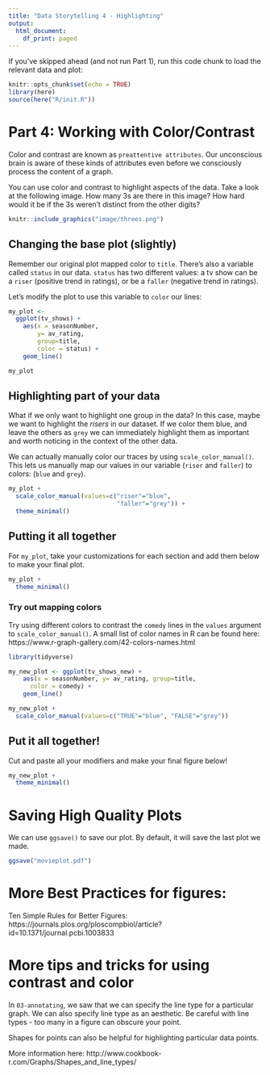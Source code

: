 ```yaml
---
title: "Data Storytelling 4 - Highlighting"
output:
  html_document:
    df_print: paged
---
```


If you've skipped ahead (and not run Part 1), run this code chunk to load the relevant data and plot:

```r
knitr::opts_chunk$set(echo = TRUE)
library(here)
source(here("R/init.R"))
```

# Part 4: Working with Color/Contrast

Color and contrast are known as `preattentive attributes`. Our unconscious brain is aware of these kinds of attributes even before we consciously process the content of a graph.

You can use color and contrast to highlight aspects of the data. Take a look at the following image. How many 3s are there in this image? How hard would it be if the 3s weren't distinct from the other digits?

```r
knitr::include_graphics("image/threes.png")
```

## Changing the base plot (slightly)

Remember our original plot mapped color to `title`. There's also a variable called `status` in our data. `status` has two different values: a tv show can be a `riser` (positive trend in ratings), or be a `faller` (negative trend in ratings).

Let's modify the plot to use this variable to `color` our lines:

```r
my_plot <- 
  ggplot(tv_shows) + 
    aes(x = seasonNumber, 
        y= av_rating, 
        group=title, 
        color = status) + 
    geom_line()

my_plot
```

## Highlighting part of your data

What if we only want to highlight one group in the data? In this case, maybe we want to highlight the *risers* in our dataset. If we color them blue, and leave the others as `grey` we can immediately highlight them as important and worth noticing in the context of the other data.

We can actually manually color our traces by using `scale_color_manual()`. This lets us manually map our values in our variable (`riser` and `faller`) to colors: (`blue` and `grey`).

```r
my_plot + 
  scale_color_manual(values=c("riser"="blue",
                              "faller"="grey")) +
  theme_minimal()
```

## Putting it all together

For `my_plot`, take your customizations for each section and add them below to make your final plot.

```r
my_plot +
  theme_minimal()
```

### Try out mapping colors

Try using different colors to contrast the `comedy` lines in the `values` argument to `scale_color_manual()`. A small list of color names in R can be found here: https://www.r-graph-gallery.com/42-colors-names.html

```r
library(tidyverse)

my_new_plot <- ggplot(tv_shows_new) + 
    aes(x = seasonNumber, y= av_rating, group=title, 
      color = comedy) + 
    geom_line()

my_new_plot + 
  scale_color_manual(values=c("TRUE"="blue", "FALSE"="grey"))
```

## Put it all together!

Cut and paste all your modifiers and make your final figure below!

```r
my_new_plot +
  theme_minimal()
```


# Saving High Quality Plots

We can use `ggsave()` to save our plot. By default, it will save the last plot we made. 

```r
ggsave("movieplot.pdf")
```

# More Best Practices for figures:

Ten Simple Rules for Better Figures: https://journals.plos.org/ploscompbiol/article?id=10.1371/journal.pcbi.1003833


# More tips and tricks for using contrast and color

In `03-annotating`, we saw that we can specify the line type for a particular graph. We can also specify line type as an aesthetic. Be careful with line types - too many in a figure can obscure your point.

Shapes for points can also be helpful for highlighting particular data points. 

More information here:
http://www.cookbook-r.com/Graphs/Shapes_and_line_types/
